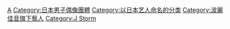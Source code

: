 {{catmore}}

{{DEFAULTSORT:Arashi}}

[[Category:傑尼斯事務所團體|A]]
[[Category:日本男子偶像團體|Category:日本男子偶像團體]]
[[Category:以日本艺人命名的分类|Category:以日本艺人命名的分类]]
[[Category:波麗佳音旗下藝人|Category:波麗佳音旗下藝人]]
[[Category:J_Storm|Category:J Storm]]